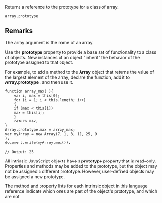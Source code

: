Returns a reference to the prototype for a class of array.

 array.prototype
==Remarks==
The array argument is the name of an array.

Use the '''prototype''' property to provide a base set of functionality to a class of objects. New instances of an object "inherit" the behavior of the prototype assigned to that object.

For example, to add a method to the '''Array''' object that returns the value of the largest element of the array, declare the function, add it to '''Array.prototype''' , and then use it.

 function array_max( ){
     var i, max = this[0];
     for (i = 1; i &lt; this.length; i++)
     {
     if (max &lt; this[i])
     max = this[i];
     }
     return max;
 }
 Array.prototype.max = array_max;
 var myArray = new Array(7, 1, 3, 11, 25, 9
 );
 document.write(myArray.max());
 
 // Output: 25
All intrinsic JavaScript objects have a '''prototype''' property that is read-only. Properties and methods may be added to the prototype, but the object may not be assigned a different prototype. However, user-defined objects may be assigned a new prototype.

The method and property lists for each intrinsic object in this language reference indicate which ones are part of the object's prototype, and which are not.


